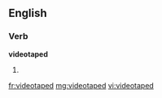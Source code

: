 ==English==

===Verb===
'''videotaped'''

# {{past of|[[videotape]]}}

[[fr:videotaped]]
[[mg:videotaped]]
[[vi:videotaped]]